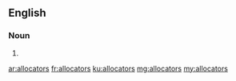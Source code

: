 ==English==

===Noun===
{{head|en|plural}}

# {{plural of|allocator|lang=en|nocat=1}}

[[ar:allocators]]
[[fr:allocators]]
[[ku:allocators]]
[[mg:allocators]]
[[my:allocators]]